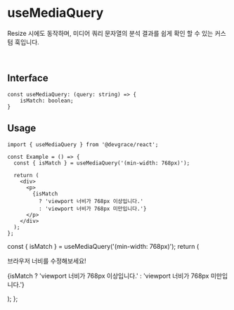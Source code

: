 
# useMediaQuery

Resize 시에도 동작하며, 미디어 쿼리 문자열의 분석 결과를 쉽게 확인 할 수 있는 커스텀 훅입니다. 

<br />

## Interface
```tsx
const useMediaQuery: (query: string) => {
    isMatch: boolean;
}
```

## Usage

```tsx
import { useMediaQuery } from '@devgrace/react';

const Example = () => {
  const { isMatch } = useMediaQuery('(min-width: 768px)');

  return (
    <div>
      <p>
        {isMatch
          ? 'viewport 너비가 768px 이상입니다.'
          : 'viewport 너비가 768px 미만입니다.'}
      </p>
    </div>
  );
};

```

  const { isMatch } = useMediaQuery('(min-width: 768px)');
  return (
    <div>
      <p>브라우저 너비를 수정해보세요!</p>
      <p>
        {isMatch
          ? 'viewport 너비가 768px 이상입니다.'
          : 'viewport 너비가 768px 미만입니다.'}
      </p>
    </div>
  );
};


<Example />
